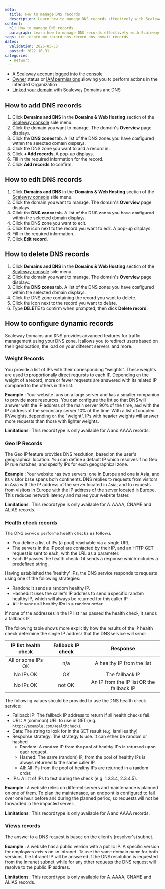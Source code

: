 ```yaml
---
meta:
  title: How to manage DNS records
  description: Learn how to manage DNS records effectively with Scaleway Domains and DNS. Discover how to add, edit, and delete DNS records, along with advanced configurations like dynamic records for traffic management and Geo IP for optimizing user experience based on location.
content:
  h1: How to manage DNS records
  paragraph: Learn how to manage DNS records effectively with Scaleway Domains and DNS. Discover how to add, edit, and delete DNS records, along with advanced configurations like dynamic records for traffic management and Geo IP for optimizing user experience based on location.
tags: txt-record mx-record dns-record dns domain records
dates:
  validation: 2025-05-13
  posted: 2022-10-31
categories:
  - network
---
```


<Macro id="requirements" />

- A Scaleway account logged into the [console](https://console.scaleway.com)
- [Owner](/iam/concepts/#owner) status or [IAM permissions](/iam/concepts/#permission) allowing you to perform actions in the intended Organization
- [Linked your domain](/domains-and-dns/how-to/add-external-domain/) with Scaleway Domains and DNS

## How to add DNS records

1. Click **Domains and DNS** in the **Domains & Web Hosting** section of the [Scaleway console](https://console.scaleway.com) side menu.
2. Click the domain you want to manage. The domain's **Overview** page displays.
3. Click the **DNS zones** tab. A list of the DNS zones you have configured within the selected domain displays.
4. Click the DNS zone you want to add a record in.
5. Click **+ Add records**. A pop-up displays.
6. Fill in the required information for the record.
7. Click **Add records** to confirm.

## How to edit DNS records

1. Click **Domains and DNS** in the **Domains & Web Hosting** section of the [Scaleway console](https://console.scaleway.com) side menu.
2. Click the domain you want to manage. The domain's **Overview** page displays.
3. Click the **DNS zones** tab. A list of the DNS zones you have configured within the selected domain displays.
4. Click the DNS zone you want to edit.
5. Click the <Icon name="edit" /> icon next to the record you want to edit. A pop-up displays.
6. Fill in the required information.
7. Click **Edit record**.

## How to delete DNS records

1. Click **Domains and DNS** in the **Domains & Web Hosting** section of the [Scaleway console](https://console.scaleway.com) side menu.
2. Click the domain you want to manage. The domain's **Overview** page displays.
3. Click the **DNS zones** tab. A list of the DNS zones you have configured within the selected domain displays.
4. Click the DNS zone containing the record you want to delete.
5. Click the <Icon name="delete" /> icon next to the record you want to delete.
6. Type **DELETE** to confirm when prompted, then click **Delete record**.

## How to configure dynamic records

Scaleway Domains and DNS provides advanced features for traffic management using your DNS zone. It allows you to redirect users based on their geolocation, the load on your different servers, and more.

### Weight Records

You provide a list of IPs with their corresponding “weights”. These weights are used to proportionally direct requests to each IP. Depending on the weight of a record, more or fewer requests are answered with its related IP compared to the others in the list.

**Example**
: Your website runs on a large server and has a smaller companion to provide more resources. You can configure the list so that DNS will answer with the IP address of the main server 90% of the time, and with the IP address of the secondary server 10% of the time.  With a list of coupled IP/weights, depending on the "weight", IPs with heavier weights will answer more requests than those with lighter weights.

**Limitations**
: This record type is only available for A and AAAA records.

### Geo IP Records

The Geo IP feature provides DNS resolution, based on the user's geographical location. You can define a default IP which resolves if no Geo IP rule matches, and specify IPs for each geographical zone.

**Example**
: Your website has two servers: one in Europe and one in Asia, and its visitor base spans both continents. DNS replies to requests from visitors in Asia with the IP address of the server located in Asia, and to requests from visitors in Europe with the IP address of the server located in Europe. This reduces network latency and makes your website faster.

**Limitations**
: This record type is only available for A, AAAA, CNAME and ALIAS records.


### Health check records

The DNS service performs health checks as follows:

  - You define a list of IPs (a pool) reachable via a single URL.
  - The servers in the IP pool are contacted by their IP, and an HTTP GET request is sent to each, with the URL as a parameter.
  - Each IP passes the health check if it sends a response which includes a predefined string.

Having established the 'healthy' IPs, the DNS service responds to requests using one of the following strategies:

  - Random: It sends a random healthy IP.
  - Hashed: It uses the caller's IP address to send a specific random healthy IP, which will always be returned for this caller IP.
  - All: It sends all healthy IPs in a random order.

If none of the addresses in the IP list has passed the health check, it sends a fallback IP.

<Message type="note">
  The following table shows more explicitly how the results of the IP health check determine the single IP address that the DNS service will send:

  | IP list health check | Fallback IP check |                  Response                 |
  |:-------------------:|:------------------:|:-----------------------------------------:|
  | All or some IPs OK  | n/a                | A healthy IP from the list                |
  | No IPs OK           | OK                 | The fallback IP                           |
  | No IPs OK           | not OK             | An IP from the IP list OR the fallback IP |

</Message>

The following values should be provided to use the DNS health check service:

  - Fallback IP: The fallback IP address to return if all health checks fail.
  - URL: A (common) URL to use in GET (e.g. `http://example.com/healthcheck`).
  - Data: The string to look for in the GET result (e.g. IamHealthy).
  - Response strategy: The strategy to use. It can either be random or hashed.
    - Random: A random IP from the pool of healthy IPs is returned upon each request.
    - Hashed: The same (random) IP, from the pool of healthy IPs is always returned to the same caller IP.
    - All: All IPs from the pool of healthy IPs are returned in a random order.
  - IPs: A list of IPs to test during the check (e.g. 1.2.3.4, 2.3.4.5).

**Example**
: A website relies on different servers and maintenance is planned on one of them. To plan the maintenance, an endpoint is configured to fail over one hour before and during the planned period, so requests will not be forwarded to the impacted server.

**Limitations**
: This record type is only available for A and AAAA records.

### Views records

The answer to a DNS request is based on the client's (resolver's) subnet.

**Example**
: A website has a public version with a public IP. A specific version for employees exists on an intranet. To use the same domain name for both versions, the Intranet IP will be answered if the DNS resolution is requested from the Intranet subnet, while for any other requests the DNS request will resolve to the public IP address.

**Limitations**
: This record type is only available for A, AAAA, CNAME and ALIAS records.


